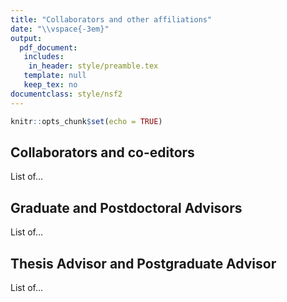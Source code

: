 ```yaml
---
title: "Collaborators and other affiliations"
date: "\\vspace{-3em}"
output: 
  pdf_document:
   includes:
    in_header: style/preamble.tex
   template: null
   keep_tex: no
documentclass: style/nsf2
---
```


```r
knitr::opts_chunk$set(echo = TRUE)
```


## Collaborators and co-editors

List of...

## Graduate and Postdoctoral Advisors

List of...

## Thesis Advisor and Postgraduate Advisor

List of...

